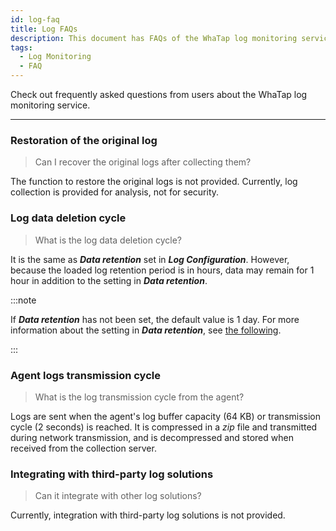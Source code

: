 ```yaml
---
id: log-faq
title: Log FAQs
description: This document has FAQs of the WhaTap log monitoring service.
tags:
  - Log Monitoring
  - FAQ
---
```


Check out frequently asked questions from users about the WhaTap log monitoring service. 

---

<div className='faqs'>

### Restoration of the original log

> Can I recover the original logs after collecting them?

The function to restore the original logs is not provided. Currently, log collection is provided for analysis, not for security.

### Log data deletion cycle

> What is the log data deletion cycle?

It is the same as **_Data retention_** set in **_Log Configuration_**. However, because the loaded log retention period is in hours, data may remain for 1 hour in addition to the setting in **_Data retention_**.

:::note

If **_Data retention_** has not been set, the default value is 1 day. For more information about the setting in **_Data retention_**, see [the following](../log/log-setting#log-data-setting).

:::

### Agent logs transmission cycle

> What is the log transmission cycle from the agent?

Logs are sent when the agent's log buffer capacity (64 KB) or transmission cycle (2 seconds) is reached. It is compressed in a _zip_ file and transmitted during network transmission, and is decompressed and stored when received from the collection server.

### Integrating with third-party log solutions

> Can it integrate with other log solutions?

Currently, integration with third-party log solutions is not provided.

</div>
